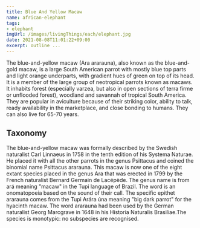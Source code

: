 ```yaml
---
title: Blue And Yellow Macaw
name: african-elephant
tags: 
- elephant 
imgUrl: /images/livingThings/each/elephant.jpg
date: 2021-08-08T11:01:22+09:00
excerpt: outline ...
---
```


The blue-and-yellow macaw (Ara ararauna), also known as the blue-and-gold macaw, is a large South American parrot with mostly blue top parts and light orange underparts, with gradient hues of green on top of its head. It is a member of the large group of neotropical parrots known as macaws. It inhabits forest (especially varzea, but also in open sections of terra firme or unflooded forest), woodland and savannah of tropical South America. They are popular in aviculture because of their striking color, ability to talk, ready availability in the marketplace, and close bonding to humans. They can also live for 65-70 years.

## Taxonomy
The blue-and-yellow macaw was formally described by the Swedish naturalist Carl Linnaeus in 1758 in the tenth edition of his Systema Naturae. He placed it with all the other parrots in the genus Psittacus and coined the binomial name Psittacus ararauna. This macaw is now one of the eight extant species placed in the genus Ara that was erected in 1799 by the French naturalist Bernard Germain de Lacépède. The genus name is from ará meaning "macaw" in the Tupi language of Brazil. The word is an onomatopoeia based on the sound of their call. The specific epithet ararauna comes from the Tupi Arára úna meaning "big dark parrot" for the hyacinth macaw. The word ararauna had been used by the German naturalist Georg Marcgrave in 1648 in his Historia Naturalis Brasiliae.The species is monotypic: no subspecies are recognised.